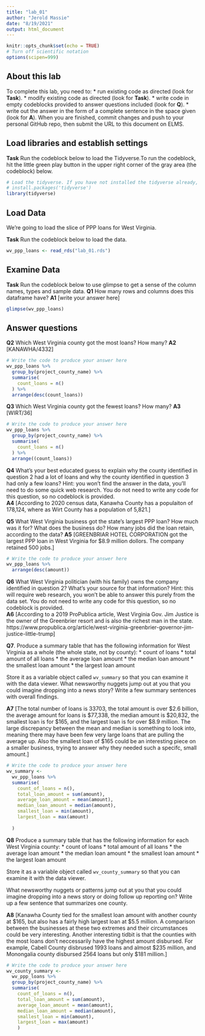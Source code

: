 ```yaml
---
title: "lab_01"
author: "Jerold Massie"
date: "8/19/2021"
output: html_document
---
```


```r
knitr::opts_chunk$set(echo = TRUE)
# Turn off scientific notation
options(scipen=999)
```

## About this lab

To complete this lab, you need to:
* run existing code as directed (look for **Task**). 
* modify existing code as directed (look for **Task**).
* write code in empty codeblocks provided to answer questions included (look for **Q**). 
* write out the answer in the form of a complete sentence in the space given (look for **A**). 
When you are finished, commit changes and push to your personal GitHub repo, then submit the URL to this document on ELMS. 

## Load libraries and establish settings

**Task** Run the codeblock below to load the Tidyverse.To run the codeblock, hit the little green play button in the upper right corner of the gray area (the codeblock) below.

```r


# Load the tidyverse. If you have not installed the tidyverse already, remove the # from the next line and run it first.  
# install.packages('tidyverse')
library(tidyverse)
```

## Load Data 

We're going to load the slice of PPP loans for West Virginia.

**Task** Run the codeblock below to load the data. 

```r
wv_ppp_loans <- read_rds("lab_01.rds")
```

## Examine Data

**Task** Run the codeblock below to use glimpse to get a sense of the column names, types and sample data. 
**Q1** How many rows and columns does this dataframe have?
**A1** [write your answer here]

```r
glimpse(wv_ppp_loans)
```

## Answer questions

**Q2** Which West Virginia county got the most loans? How many?
**A2** [KANAWHA/4332]

```r
# Write the code to produce your answer here
wv_ppp_loans %>%
  group_by(project_county_name) %>%
  summarise(
    count_loans = n()
  ) %>%
  arrange(desc(count_loans))
```
**Q3** Which West Virginia county got the fewest loans? How many?
**A3** [WIRT/36]

```r
# Write the code to produce your answer here
wv_ppp_loans %>%
  group_by(project_county_name) %>%
  summarise(
    count_loans = n()
  ) %>%
  arrange((count_loans))
```
**Q4** What's your best educated guess to explain why the county identified in question 2 had a lot of loans and why the county identified in question 3 had only a few loans? Hint: you won't find the answer in the data, you'll need to do some quick web research. You do not need to write any code for this question, so no codeblock is provided.  
**A4** [According to 2020 census data, Kanawha County has a populaiton of 178,124, where as Wirt County has a population of 5,821.]


**Q5** What West Virginia business got the state's largest PPP loan? How much was it for? What does the business do? How many jobs did the loan retain, according to the data?
**A5** [GREENBRIAR HOTEL CORPORATION got the largest PPP loan in West Virginia for $8.9 million dollors. The company retained 500 jobs.]

```r
# Write the code to produce your answer here
wv_ppp_loans %>%
  arrange(desc(amount))
```

**Q6** What West Virginia politician (with his family) owns the company identified in question 2? What's your source for that information? Hint: this will require web research, you won't be able to answer this purely from the data set.  You do not need to write any code for this question, so no codeblock is provided.  
**A6** [According to a 2019 ProPublica article, West Virginia Gov. Jim Justice is the owner of the Greenbrier resort and is also the richest man in the state.
https://www.propublica.org/article/west-virginia-greenbrier-governor-jim-justice-little-trump]

**Q7**. Produce a summary table that has the following information for West Virginia as a whole (the whole state, not by county):
* count of loans
* total amount of all loans
* the average loan amount
* the median loan amount
* the smallest loan amount
* the largest loan amount

Store it as a variable object called `wv_summary` so that you can examine it with the data viewer. What newsworthy nuggets jump out at you that you could imagine dropping into a news story? Write a few summary sentences with overall findings. 

**A7** [The total number of loans is 33703, the total amount is over $2.6 billion, the average amount for loans is $77,338, the median amount is $20,832, the smallest loan is for $165, and the largest loan is for over $8.9 million. The large discrepancy between the mean and median is something to look into, meaning there may have been few very large loans that are pulling the average up. Also the smallest loan of $165 could be an interesting piece on a smaller business, trying to answer why they needed such a specifc, small amount.]
```r
# Write the code to produce your answer here
wv_summary <-
  wv_ppp_loans %>%
  summarise(
    count_of_loans = n(),
    total_loan_amount = sum(amount),
    average_loan_amount = mean(amount),
    median_loan_amount = median(amount),
    smallest_loan = min(amount),
    largest_loan = max(amount)
    
  ) 
```

**Q8** Produce a summary table that has the following information for each West Virginia county:
* count of loans
* total amount of all loans
* the average loan amount
* the median loan amount
* the smallest loan amount
* the largest loan amount

Store it as a variable object called `wv_county_summary` so that you can examine it with the data viewer. 

What newsworthy nuggets or patterns jump out at you that you could imagine dropping into a news story or doing follow up reporting on? Write up a few sentence that summarizes one county. 

**A8** [Kanawha County tied for the smallest loan amount with another county at $165, but also has a fairly high largest loan at $5.5 million. A comparison between the businesses at these two extremes and their circumstances could be very interesting. Another interesting tidbit is that the counties with the most loans don't neccessarily have the highest amount disbursed. For example, Cabell County disbrused 1993 loans and almost $235 million, and Monongalia county disbursed 2564 loans but only $181 million.]
```r
# Write the code to produce your answer here
wv_county_summary <-
  wv_ppp_loans %>%
  group_by(project_county_name) %>%
  summarise(
    count_of_loans = n(),
    total_loan_amount = sum(amount),
    average_loan_amount = mean(amount),
    median_loan_amount = median(amount),
    smallest_loan = min(amount),
    largest_loan = max(amount)
    )
```
